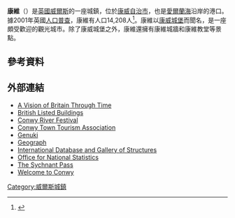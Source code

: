 '''康維'''（{{lang-en|Conwy}}）是[[英國|英國]][[威爾斯|威爾斯]]的一座城鎮，位於[[康威自治市|康威自治市]]，也是[[愛爾蘭海|愛爾蘭海]]沿岸的港口。 據2001年英國[[人口普查|人口普查]]，康維有人口14,208人<ref>{{Cite web |url=http://www.neighbourhood.statistics.gov.uk/dissemination/viewFullDataset.do?instanceSelection=03070&productId=779&$ph=60_61&datasetInstanceId=3070&startColumn=1&numberOfColumns=8&containerAreaId=790561 |title=Office for National Statistics : ''Census 2001 : Parish Headcounts : Conwy'' |access-date=2014-12-04 |archive-url=https://web.archive.org/web/20141129043343/http://www.neighbourhood.statistics.gov.uk/dissemination/viewFullDataset.do?instanceSelection=03070&productId=779&$ph=60_61&datasetInstanceId=3070&startColumn=1&numberOfColumns=8&containerAreaId=790561 |archive-date=2014-11-29 |dead-url=yes }}</ref>。康維以[[康威城堡|康威城堡]]而聞名，是一座頗受歡迎的觀光城市。除了康威城堡之外，康維還擁有康維城牆和康維教堂等景點。

==參考資料==
{{reflist}}

==外部連結==
{{Commons category-inline|Conwy (town)}}
* [http://www.visionofbritain.org.uk/place/128 A Vision of Britain Through Time] {{Wayback|url=http://www.visionofbritain.org.uk/place/128 |date=20210715215229 }}
* [http://www.britishlistedbuildings.co.uk/wales/conwy/conwy British Listed Buildings] {{Wayback|url=http://www.britishlistedbuildings.co.uk/wales/conwy/conwy |date=20191202000520 }}
* [http://www.conwyriverfestival.org/ Conwy River Festival] {{Wayback|url=http://www.conwyriverfestival.org/ |date=20211226220048 }}
* [http://www.visitconwytown.co.uk/ Conwy Town Tourism Association] {{Wayback|url=http://www.visitconwytown.co.uk/ |date=20211220023135 }}
* [http://www.genuki.org.uk/big/wal/CAE/Conway/index.html Genuki] {{Wayback|url=http://www.genuki.org.uk/big/wal/CAE/Conway/index.html |date=20150928213455 }}
* [http://www.geograph.org.uk/browse.php?p=339716 Geograph] {{Wayback|url=http://www.geograph.org.uk/browse.php?p=339716 |date=20220120173312 }}
* [http://en.structurae.de/structures/data/index.cfm?ID=s0009179 International Database and Gallery of Structures]
* [https://web.archive.org/web/20160304063614/http://www.neighbourhood.statistics.gov.uk/dissemination/LeadSByASelectScotNI.do?a=7&c=Conwy&d=16&i=1001x1002&m=0&r=1&s=1366019629510&enc=1&areaId=11122285&OAAreaId=6489349 Office for National Statistics]
* [http://www.greatorme.org.uk/sychnant.html The Sychnant Pass] {{Wayback|url=http://www.greatorme.org.uk/sychnant.html |date=20210513072250 }}
* [http://www.greatorme.org.uk/conwy.html Welcome to Conwy] {{Wayback|url=http://www.greatorme.org.uk/conwy.html |date=20210513064341 }}
{{UK-stub}}

[[Category:威爾斯城鎮|Category:威爾斯城鎮]]